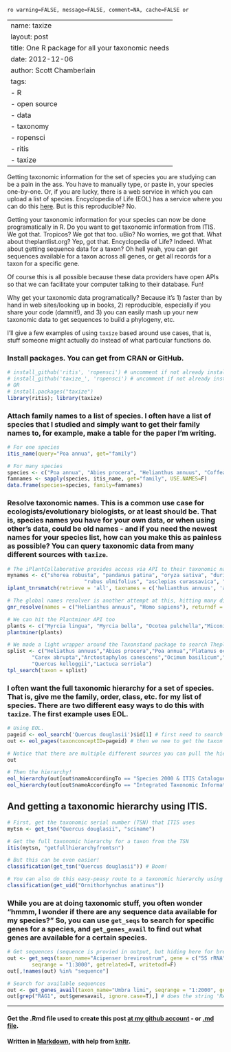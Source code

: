 `ro warning=FALSE, message=FALSE, comment=NA, cache=FALSE or`

---
name: taxize
layout: post
title: One R package for all your taxonomic needs
date: 2012-12-06
author: Scott Chamberlain
tags: 
- R
- open source
- data
- taxonomy
- ropensci
- ritis
- taxize
---


Getting taxonomic information for the set of species you are studying can be a pain in the ass. You have to manually type, or paste in, your species one-by-one. Or, if you are lucky, there is a web service in which you can upload a list of species. Encyclopedia of Life (EOL) has a service where you can do this [here](http://gni.globalnames.org/parsers/new). But is this reproducible? No. 

Getting your taxonomic information for your species can now be done programatically in R. Do you want to get taxonomic information from ITIS. We got that. Tropicos? We got that too. uBio? No worries, we got that. What about theplantlist.org? Yep, got that. Encyclopedia of Life? Indeed. What about getting sequence data for a taxon? Oh hell yeah, you can get sequences available for a taxon across all genes, or get all records for a taxon for a specific gene. 

Of course this is all possible because these data providers have open APIs so that we can facilitate your computer talking to their database. Fun! 

Why get your taxonomic data programatically? Because it's 1) faster than by hand in web sites/looking up in books, 2) reproducible, especially if you share your code (damnit!), and 3) you can easily mash up your new taxonomic data to get sequences to build a phylogeny, etc.

I'll give a few examples of using `taxize` based around use cases, that is, stuff someone might actually do instead of what particular functions do.

### Install packages.  You can get from CRAN or GitHub. 
```r
# install_github('ritis', 'ropensci') # uncomment if not already installed
# install_github('taxize_', 'ropensci') # uncomment if not already installed
# OR
# install.packages("taxize")
library(ritis); library(taxize)
````

### Attach family names to a list of species. I often have a list of species that I studied and simply want to get their family names to, for example, make a table for the paper I'm writing.
```r
# For one species
itis_name(query="Poa annua", get="family")

# For many species
species <- c("Poa annua", "Abies procera", "Helianthus annuus", "Coffea arabica")
famnames <- sapply(species, itis_name, get="family", USE.NAMES=F)
data.frame(species=species, family=famnames)
````

### Resolve taxonomic names. This is a common use case for ecologists/evolutionary biologists, or at least should be. That is, species names you have for your own data, or when using other's data, could be old names - and if you need the newest names for your species list, how can you make this as painless as possible? You can query taxonomic data from many different sources with `taxize`. 
```r
# The iPlantCollaborative provides access via API to their taxonomic name resolution service (TNRS)
mynames <- c("shorea robusta", "pandanus patina", "oryza sativa", "durio zibethinus", 
						 "rubus ulmifolius", "asclepias curassavica", "pistacia lentiscus")
iplant_tnrsmatch(retrieve = 'all', taxnames = c('helianthus annuus', 'acacia', 'gossypium'), output = 'names')

# The global names resolver is another attempt at this, hitting many different data sources
gnr_resolve(names = c("Helianthus annuus", "Homo sapiens"), returndf = TRUE)

# We can hit the Plantminer API too
plants <- c("Myrcia lingua", "Myrcia bella", "Ocotea pulchella","Miconia", "Coffea arabica var. amarella", "Bleh")
plantminer(plants)

# We made a light wrapper around the Taxonstand package to search Theplantlist.org too
splist <- c("Heliathus annuus","Abies procera","Poa annua","Platanus occidentalis",
		"Carex abrupta","Arctostaphylos canescens","Ocimum basilicum","Vicia faba",
		"Quercus kelloggii","Lactuca serriola")
tpl_search(taxon = splist)
````

### I often want the full taxonomic hierarchy for a set of species. That is, give me the family, order, class, etc. for my list of species. There are two different easy ways to do this with `taxize`. The first example uses EOL.
```r
# Using EOL. 
pageid <- eol_search('Quercus douglasii')$id[1] # first need to search for the taxon's page on EOL
out <- eol_pages(taxonconceptID=pageid) # then we nee to get the taxon ID used by EOL

# Notice that there are multiple different sources you can pull the hierarchy from. Note even that you can get the hierarchy from the ITIS service via this EOL API.
out

# Then the hierarchy!
eol_hierarchy(out[out$nameAccordingTo == "Species 2000 & ITIS Catalogue of Life: May 2012", "identifier"])
eol_hierarchy(out[out$nameAccordingTo == "Integrated Taxonomic Information System (ITIS)", "identifier"]) # and from ITIS, slightly different than ITIS output below, which includes taxa all the way down.
````

## And getting a taxonomic hierarchy using ITIS.
```r
# First, get the taxonomic serial number (TSN) that ITIS uses
mytsn <- get_tsn("Quercus douglasii", "sciname")

# Get the full taxonomic hierarchy for a taxon from the TSN
itis(mytsn, "getfullhierarchyfromtsn")

# But this can be even easier!
classification(get_tsn("Quercus douglasii")) # Boom!

# You can also do this easy-peasy route to a taxonomic hierarchy using uBio
classification(get_uid("Ornithorhynchus anatinus"))
````

### While you are at doing taxonomic stuff, you often wonder "hmmm, I wonder if there are any sequence data available for my species?" So, you can use `get_seqs` to search for specific genes for a species, and `get_genes_avail` to find out what genes are available for a certain species.
```r
# Get sequences (sequence is provied in output, but hiding here for brevity). What's nice about this is that it gets the longest sequence avaialable for the gene you searched for, and if there isn't anything available, it lets you get a sequence from a congener if you set getrelated=TRUE. The last column in the output data.frame also tells you what species the sequence is from.
out <- get_seqs(taxon_name="Acipenser brevirostrum", gene = c("5S rRNA"),
		seqrange = "1:3000", getrelated=T, writetodf=F)
out[,!names(out) %in% "sequence"]

# Search for available sequences
out <- get_genes_avail(taxon_name="Umbra limi", seqrange = "1:2000", getrelated=F)
out[grep("RAG1", out$genesavail, ignore.case=T),] # does the string 'RAG1' exist in any of the gene names
````

*********
#### Get the .Rmd file used to create this post [at my github account](https://github.com/SChamberlain/schamberlain.github.com/blob/master/_drafts/2012-11-06-taxize.Rmd) - or [.md file](https://github.com/SChamberlain/schamberlain.github.com/tree/master/_posts/2012-11-06-taxize.md).

#### Written in [Markdown](http://daringfireball.net/projects/markdown/), with help from [knitr](http://yihui.name/knitr/).